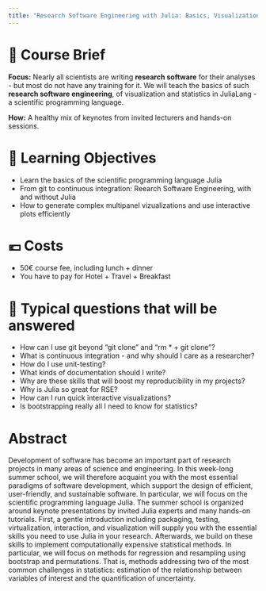 ```yaml
---
title: "Research Software Engineering with Julia: Basics, Visualization, and Statistics"
---
```


# 📑 Course Brief

**Focus:** Nearly all scientists are writing **research software** for their analyses - but most do not have any training for it. We will teach the basics of such **research software engineering**, of visualization and statistics in JuliaLang - a scientific programming language.

**How:** A healthy mix of keynotes from invited lecturers and hands-on sessions.

# 🎯 Learning Objectives
- Learn the basics of the scientific programming language Julia
- From git to continuous integration: Reearch Software Engineering, with and without Julia
- How to generate complex multipanel vizualizations and use interactive plots efficiently


# 💶 Costs
- 50€ course fee, including lunch + dinner 
- You have to pay for Hotel + Travel + Breakfast


# 💬 Typical questions that will be answered
- How can I use git beyond "git clone" and "rm * + git clone"?
- What is continuous integration - and why should I care as a researcher?
- How do I use unit-testing?
- What kinds of documentation should I write?
- Why are these skills that will boost my reproducibility in my projects?
- Why is Julia so great for RSE?
- How can I run quick interactive visualizations?
- Is bootstrapping really all I need to know for statistics?



# Abstract
Development of software has become an important part of research projects in many areas of science and engineering. In this week-long summer school, we will therefore acquaint you with the most essential paradigms of software development, which support the design of efficient, user-friendly, and sustainable software. In particular, we will focus on the scientific programming language Julia. The summer school is organized around keynote presentations by invited Julia experts and many hands-on tutorials. First, a gentle introduction including packaging, testing, virtualization, interaction, and visualization will supply you with the essential skills you need to use Julia in your research.  Afterwards, we build on these skills to implement computationally expensive statistical methods. In particular, we will focus on methods for regression and resampling using bootstrap and permutations. That is, methods addressing two of the most common challenges in statistics: estimation of the relationship between variables of interest and the quantification of uncertainty.
